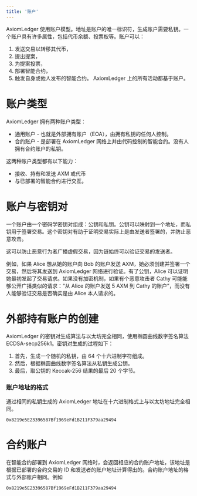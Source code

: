 ```yaml
---
title: '账户'
---
```


AxiomLedger 使用账户模型。地址是账户的唯一标识符，生成账户需要私钥。一个账户具有许多属性，包括代币余额、投票权等。账户可以：

1. 发送交易以转移其代币，
2. 提出提案，
3. 为提案投票，
4. 部署智能合约，
5. 触发自身或他人发布的智能合约。
   AxiomLedger 上的所有活动都基于账户。

# 账户类型

AxiomLedger 拥有两种账户类型：

- 通用账户 - 也就是外部拥有账户（EOA），由拥有私钥的任何人控制。
- 合约账户 - 是部署在 AxiomLedger 网络上并由代码控制的智能合约。没有人拥有合约账户的私钥。

这两种账户类型都有以下能力：

- 接收、持有和发送 AXM 或代币
- 与已部署的智能合约进行交互。

# 账户与密钥对

一个账户由一个密码学密钥对组成：公钥和私钥。公钥可以映射到一个地址，而私钥用于签署交易。这个密钥对有助于证明交易实际上是由发送者签署的，并防止恶意攻击。

这可以防止恶意行为者广播虚假交易，因为链始终可以验证交易的发送者。

例如，如果 Alice 想从她的账户向 Bob 的账户发送 AXM，她必须创建并签署一个交易，然后将其发送到 AxiomLedger 网络进行验证。有了公钥，Alice 可以证明她最初发起了交易请求。如果没有加密机制，如果有个恶意攻击者 Cathy 可能能够公开广播类似的请求：“从 Alice 的账户发送 5 AXM 到 Cathy 的账户”，而没有人能够验证交易是否确实是由 Alice 本人请求的。

# 外部持有账户的创建

AxiomLedger 的密钥对生成算法与以太坊完全相同，使用椭圆曲线数字签名算法 ECDSA-secp256k1。密钥对生成的过程如下：

1. 首先，生成一个随机的私钥，由 64 个十六进制字符组成。
2. 然后，根据椭圆曲线数字签名算法从私钥生成公钥。
3. 最后，取公钥的 Keccak-256 结果的最后 20 个字节。

### 账户地址的格式

通过相同的私钥生成的 AxiomLedger 地址在十六进制格式上与以太坊地址完全相同。

```
0x8219e5E23396587Bf1969eFd1B211F379aa29494
```

# 合约账户

在智能合约部署到 AxiomLedger 网络时，会返回相应的合约账户地址，该地址是根据已部署的合约交易的 ID 和发送者的账户地址计算得出的。合约账户地址的格式与外部账户相同。例如

```
0x8219e5E23396587Bf1969eFd1B211F379aa29494
```
